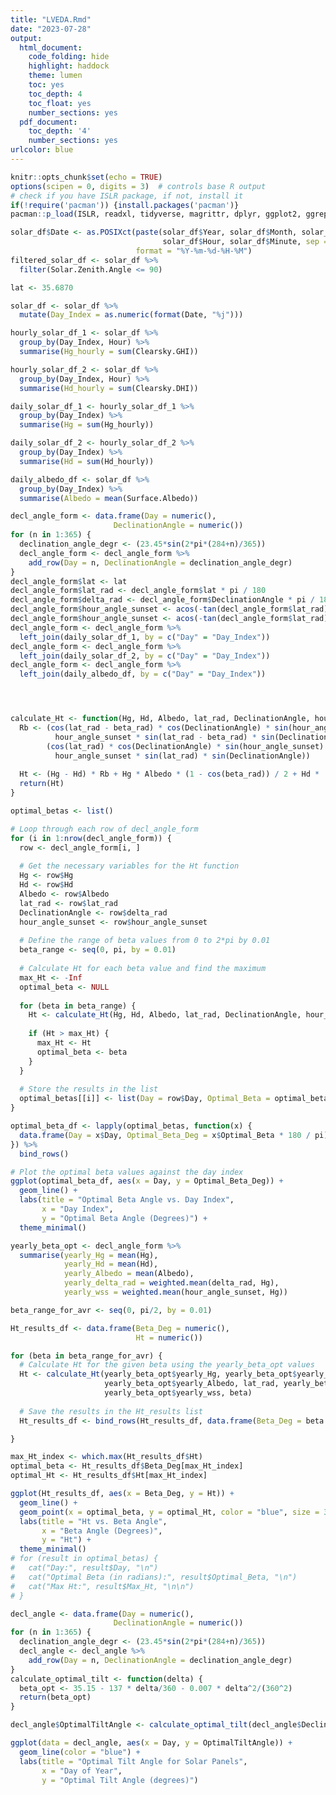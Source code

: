 ---
title: "LVEDA.Rmd"
date: "2023-07-28"
output:
  html_document:
    code_folding: hide
    highlight: haddock
    theme: lumen
    toc: yes
    toc_depth: 4
    toc_float: yes
    number_sections: yes
  pdf_document:
    toc_depth: '4'
    number_sections: yes
urlcolor: blue
---

```{r setup, include=FALSE}
knitr::opts_chunk$set(echo = TRUE)
options(scipen = 0, digits = 3)  # controls base R output
# check if you have ISLR package, if not, install it
if(!require('pacman')) {install.packages('pacman')}
pacman::p_load(ISLR, readxl, tidyverse, magrittr, dplyr, ggplot2, ggrepel, data.table, lubridate, ggpubr, patchwork)
```


```{r}
solar_df$Date <- as.POSIXct(paste(solar_df$Year, solar_df$Month, solar_df$Day,
                                  solar_df$Hour, solar_df$Minute, sep = "-"),
                            format = "%Y-%m-%d-%H-%M")
filtered_solar_df <- solar_df %>%
  filter(Solar.Zenith.Angle <= 90)

lat <- 35.6870

solar_df <- solar_df %>%
  mutate(Day_Index = as.numeric(format(Date, "%j")))

hourly_solar_df_1 <- solar_df %>%
  group_by(Day_Index, Hour) %>%
  summarise(Hg_hourly = sum(Clearsky.GHI))

hourly_solar_df_2 <- solar_df %>%
  group_by(Day_Index, Hour) %>%
  summarise(Hd_hourly = sum(Clearsky.DHI))

daily_solar_df_1 <- hourly_solar_df_1 %>%
  group_by(Day_Index) %>%
  summarise(Hg = sum(Hg_hourly))

daily_solar_df_2 <- hourly_solar_df_2 %>%
  group_by(Day_Index) %>%
  summarise(Hd = sum(Hd_hourly))

daily_albedo_df <- solar_df %>%
  group_by(Day_Index) %>%
  summarise(Albedo = mean(Surface.Albedo))

decl_angle_form <- data.frame(Day = numeric(),
                       DeclinationAngle = numeric())
for (n in 1:365) {
  declination_angle_degr <- (23.45*sin(2*pi*(284+n)/365))
  decl_angle_form <- decl_angle_form %>%
    add_row(Day = n, DeclinationAngle = declination_angle_degr)
}
decl_angle_form$lat <- lat
decl_angle_form$lat_rad <- decl_angle_form$lat * pi / 180
decl_angle_form$delta_rad <- decl_angle_form$DeclinationAngle * pi / 180
decl_angle_form$hour_angle_sunset <- acos(-tan(decl_angle_form$lat_rad) * tan(decl_angle_form$delta_rad))
decl_angle_form$hour_angle_sunset <- acos(-tan(decl_angle_form$lat_rad) * tan(decl_angle_form$delta_rad))
decl_angle_form <- decl_angle_form %>%
  left_join(daily_solar_df_1, by = c("Day" = "Day_Index"))
decl_angle_form <- decl_angle_form %>%
  left_join(daily_solar_df_2, by = c("Day" = "Day_Index"))
decl_angle_form <- decl_angle_form %>%
  left_join(daily_albedo_df, by = c("Day" = "Day_Index"))




calculate_Ht <- function(Hg, Hd, Albedo, lat_rad, DeclinationAngle, hour_angle_sunset, beta_rad) {
  Rb <- (cos(lat_rad - beta_rad) * cos(DeclinationAngle) * sin(hour_angle_sunset) +
          hour_angle_sunset * sin(lat_rad - beta_rad) * sin(DeclinationAngle)) /
        (cos(lat_rad) * cos(DeclinationAngle) * sin(hour_angle_sunset) +
          hour_angle_sunset * sin(lat_rad) * sin(DeclinationAngle))
  
  Ht <- (Hg - Hd) * Rb + Hg * Albedo * (1 - cos(beta_rad)) / 2 + Hd * (1 + cos(beta_rad)) / 2
  return(Ht)
}

optimal_betas <- list()

# Loop through each row of decl_angle_form
for (i in 1:nrow(decl_angle_form)) {
  row <- decl_angle_form[i, ]
  
  # Get the necessary variables for the Ht function
  Hg <- row$Hg
  Hd <- row$Hd
  Albedo <- row$Albedo
  lat_rad <- row$lat_rad
  DeclinationAngle <- row$delta_rad
  hour_angle_sunset <- row$hour_angle_sunset
  
  # Define the range of beta values from 0 to 2*pi by 0.01
  beta_range <- seq(0, pi, by = 0.01)
  
  # Calculate Ht for each beta value and find the maximum
  max_Ht <- -Inf
  optimal_beta <- NULL
  
  for (beta in beta_range) {
    Ht <- calculate_Ht(Hg, Hd, Albedo, lat_rad, DeclinationAngle, hour_angle_sunset, beta)
    
    if (Ht > max_Ht) {
      max_Ht <- Ht
      optimal_beta <- beta
    }
  }
  
  # Store the results in the list
  optimal_betas[[i]] <- list(Day = row$Day, Optimal_Beta = optimal_beta, Max_Ht = max_Ht)
}

optimal_beta_df <- lapply(optimal_betas, function(x) {
  data.frame(Day = x$Day, Optimal_Beta_Deg = x$Optimal_Beta * 180 / pi)
}) %>%
  bind_rows()

# Plot the optimal beta values against the day index
ggplot(optimal_beta_df, aes(x = Day, y = Optimal_Beta_Deg)) +
  geom_line() +
  labs(title = "Optimal Beta Angle vs. Day Index",
       x = "Day Index",
       y = "Optimal Beta Angle (Degrees)") +
  theme_minimal()

yearly_beta_opt <- decl_angle_form %>%
  summarise(yearly_Hg = mean(Hg),
            yearly_Hd = mean(Hd),
            yearly_Albedo = mean(Albedo),
            yearly_delta_rad = weighted.mean(delta_rad, Hg),
            yearly_wss = weighted.mean(hour_angle_sunset, Hg))

beta_range_for_avr <- seq(0, pi/2, by = 0.01)

Ht_results_df <- data.frame(Beta_Deg = numeric(),
                            Ht = numeric())

for (beta in beta_range_for_avr) {
  # Calculate Ht for the given beta using the yearly_beta_opt values
  Ht <- calculate_Ht(yearly_beta_opt$yearly_Hg, yearly_beta_opt$yearly_Hd,
                     yearly_beta_opt$yearly_Albedo, lat_rad, yearly_beta_opt$yearly_delta_rad,
                     yearly_beta_opt$yearly_wss, beta)
  
  # Save the results in the Ht_results list
  Ht_results_df <- bind_rows(Ht_results_df, data.frame(Beta_Deg = beta * 180 / pi, Ht = Ht))

}

max_Ht_index <- which.max(Ht_results_df$Ht)
optimal_beta <- Ht_results_df$Beta_Deg[max_Ht_index]
optimal_Ht <- Ht_results_df$Ht[max_Ht_index]

ggplot(Ht_results_df, aes(x = Beta_Deg, y = Ht)) +
  geom_line() +
  geom_point(x = optimal_beta, y = optimal_Ht, color = "blue", size = 3) +
  labs(title = "Ht vs. Beta Angle",
       x = "Beta Angle (Degrees)",
       y = "Ht") +
  theme_minimal()
# for (result in optimal_betas) {
#   cat("Day:", result$Day, "\n")
#   cat("Optimal Beta (in radians):", result$Optimal_Beta, "\n")
#   cat("Max Ht:", result$Max_Ht, "\n\n")
# }

```









```{r}
decl_angle <- data.frame(Day = numeric(),
                       DeclinationAngle = numeric())
for (n in 1:365) {
  declination_angle_degr <- (23.45*sin(2*pi*(284+n)/365))
  decl_angle <- decl_angle %>%
    add_row(Day = n, DeclinationAngle = declination_angle_degr)
}
calculate_optimal_tilt <- function(delta) {
  beta_opt <- 35.15 - 137 * delta/360 - 0.007 * delta^2/(360^2)
  return(beta_opt)
}

decl_angle$OptimalTiltAngle <- calculate_optimal_tilt(decl_angle$DeclinationAngle)

ggplot(data = decl_angle, aes(x = Day, y = OptimalTiltAngle)) +
  geom_line(color = "blue") +
  labs(title = "Optimal Tilt Angle for Solar Panels",
       x = "Day of Year",
       y = "Optimal Tilt Angle (degrees)")

```